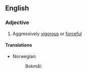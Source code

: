 ==English==

===Adjective===
{{en-adj|head=[[hard]]-[[hitting]]}}

# Aggressively [[vigorous]] or [[forceful]]

====Translations====
{{trans-top|hard-hitting}}
* Norwegian:
*: Bokmål: {{t|nb|hardtslående}}
{{trans-mid}}
{{trans-bottom}}